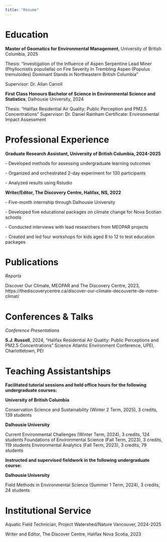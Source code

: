 ```yaml
---
title: "Resume"
---
```


# Education

**Master of Geomatics for Environmental Management**, University of British Columbia, 2025

Thesis: “Investigation of the Influence of Aspen Serpentine Lead Miner (Phyllocnistis populiella) on Fire Severity In Trembling Aspen (Populus tremuloides) Dominant Stands in Northeastern British Columbia”

Supervisor: Dr. Allan Carroll

**First Class Honours Bachelor of Science in Environmental Science and Statistics**, Dalhousie University, 2024

Thesis: “Halifax Residential Air Quality; Public Perception and PM2.5 Concentrations” Supervisor: Dr. Daniel Rainham Certificate: Environmental Impact Assessment

# Professional Experience

**Graduate Research Assistant, University of British Columbia, 2024-2025**

\- Developed methods for assessing undergraduate learning outcomes

\- Organized and orchestrated 2-day experiment for 130 participants

\- Analyzed results using Rstudio

**Writer/Editor, The Discovery Centre, Halifax, NS, 2022**

\- Five-month internship through Dalhousie University

\- Developed five educational packages on climate change for Nova Scotian schools

\- Conducted interviews with lead researchers from MEOPAR projects

\- Created and led four workshops for kids aged 8 to 12 to test education packages

# Publications

*Reports*

Discover Our Climate, MEOPAR and The Discovery Centre, 2023, https://thediscoverycentre.ca/discover-our-climate-decouverte-de-notre-climat/

# Conferences & Talks

*Conference Presentations*

**S.J. Russell**, 2024, “Halifax Residential Air Quality: Public Perceptions and PM2.5 Concentrations” Science Atlantic Environment Conference, UPEI, Charlottetown, PEI

# Teaching Assistantships

**Facilitated tutorial sessions and held office hours for the following undergraduate courses:**

**University of British Columbia**

Conservation Science and Sustainability (Winter 2 Term, 2025), 3 credits, 139 students

**Dalhousie University**

Current Environmental Challenges (Winter Term, 2024), 3 credits, 124 students Foundations of Environmental Science (Fall Term, 2023), 3 credits, 119 students Environmental Analytics (Fall Term, 2023), 3 credits, 79 students

**Instructed and supervised fieldwork in the following undergraduate course:**

**Dalhousie University**

Field Methods in Environmental Science (Summer 1 Term, 2024), 3 credits, 24 students

# Institutional Service

Aquatic Field Technician, Project Watershed/Nature Vancouver, 2024-2025

Writer and Editor, The Discover Centre, Halifax Nova Scotia, 2023
